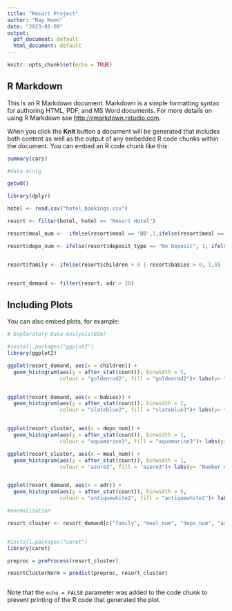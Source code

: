 ```yaml
---
title: "Resort Project"
author: "Ray Kwon"
date: "2023-01-09"
output:
  pdf_document: default
  html_document: default
---
```


```r
knitr::opts_chunk$set(echo = TRUE)
```

## R Markdown

This is an R Markdown document. Markdown is a simple formatting syntax for authoring HTML, PDF, and MS Word documents. For more details on using R Markdown see <http://rmarkdown.rstudio.com>.

When you click the **Knit** button a document will be generated that includes both content as well as the output of any embedded R code chunks within the document. You can embed an R code chunk like this:

```r
summary(cars)

#data minig 

getwd()

library(dplyr)

hotel <- read.csv("hotel_bookings.csv")

resort <- filter(hotel, hotel == "Resort Hotel")

resort$meal_num <-  ifelse(resort$meal == 'BB',1,ifelse(resort$meal == 'FB',2,ifelse(resort$meal == "HB",3,ifelse(resort$meal=='SC',4,0)))) #labels number on meal

resort$depo_num <- ifelse(resort$deposit_type == "No Deposit", 1, ifelse(resort$deposit_type == "Refundable", 2, ifelse(resort$deposit_type == "Non Refund", 3, 0)))#labels number on deposit type


resort$family <- ifelse(resort$children > 0 | resort$babies > 0, 1,0)


resort_demand <- filter(resort, adr > 20)
```

## Including Plots

You can also embed plots, for example:

```r
# Exploratory Data Analysis(EDA)

#install.packages("ggplot2")
library(ggplot2)

ggplot(resort_demand, aes(x = children)) +
  geom_histogram(aes(y = after_stat(count)), binwidth = 5,
                 colour = "goldenrod2", fill = "goldenrod2")+ labs(y= "Number of customers", x = "1.1 Number of accompanied children")+ggtitle("Number of customers who accompanied children")+theme(plot.title = element_text(hjust = 0.5))


ggplot(resort_demand, aes(x = babies)) +
  geom_histogram(aes(y = after_stat(count)), binwidth = 1,
                 colour = "slateblue2", fill = "slateblue3")+ labs(y= "Number of customers", x = "Number of accompanied babies")+ggtitle("2.1 Number of customers who accompanied babies")+theme(plot.title = element_text(hjust = 0.5))


ggplot(resort_cluster, aes(x = depo_num)) +
  geom_histogram(aes(y = after_stat(count)), binwidth = 1,
                 colour = "aquamarine3", fill = "aquamarine3")+ labs(y= "Number of customers", x = "Type of Deposit")+ggtitle("2.2 Type of Deposit by Customers")+theme(plot.title = element_text(hjust = 0.5))

ggplot(resort_cluster, aes(x = meal_num)) +
  geom_histogram(aes(y = after_stat(count)), binwidth = 1,
                 colour = "azure3", fill = "azure3")+ labs(y= "Number of customers", x = "Type of Meal Plan")+ggtitle("2.3 Type of Meal Plan by Customers")+theme(plot.title = element_text(hjust = 0.5))


ggplot(resort_demand, aes(x = adr)) +
  geom_histogram(aes(y = after_stat(count)), binwidth = 5,
                 colour = "antiquewhite2", fill = "antiquewhite2")+ labs(y= "Number of customers", x = "Average Daily Rate")+ggtitle("2.4 Average Daily Rate by Customers")+theme(plot.title = element_text(hjust = 0.5))+ stat_bin(bins = 10)
```


```r
#normalization

resort_cluster <- resort_demand[c("family", "meal_num", "depo_num", "adr", "required_car_parking_spaces")]


#install.packages("caret")
library(caret)

preproc = preProcess(resort_cluster)

resortClusterNorm = predict(preproc, resort_cluster)
```


```r


```

Note that the `echo = FALSE` parameter was added to the code chunk to prevent printing of the R code that generated the plot.
